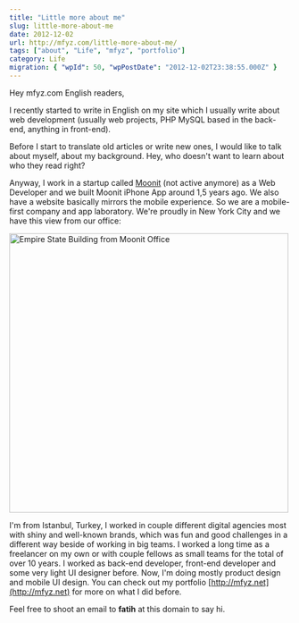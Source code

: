 ```yaml
---
title: "Little more about me"
slug: little-more-about-me
date: 2012-12-02
url: http://mfyz.com/little-more-about-me/
tags: ["about", "Life", "mfyz", "portfolio"]
category: Life
migration: { "wpId": 50, "wpPostDate": "2012-12-02T23:38:55.000Z" }
---
```



Hey mfyz.com English readers,

I recently started to write in English on my site which I usually write about web development (usually web projects, PHP MySQL based in the back-end, anything in front-end).

Before I start to translate old articles or write new ones, I would like to talk about myself, about my background. Hey, who doesn't want to learn about who they read right?

Anyway, I work in a startup called [Moonit](https://moonit.com) (not active anymore) as a Web Developer and we built Moonit iPhone App around 1,5 years ago. We also have a website basically mirrors the mobile experience. So we are a mobile-first company and app laboratory. We're proudly in New York City and we have this view from our office:

<Image
  src="/images/archive/en/2020/05/7702598874_f328f0e8cc_h_mdfb5s-768x768.jpg"
  width="500"
  height="500"
  alt="Empire State Building from Moonit Office"
/>

I'm from Istanbul, Turkey, I worked in couple different digital agencies most with shiny and well-known brands, which was fun and good challenges in a different way beside of working in big teams. I worked a long time as a freelancer on my own or with couple fellows as small teams for the total of over 10 years. I worked as back-end developer, front-end developer and some very light UI designer before. Now, I'm doing mostly product design and mobile UI design. You can check out my portfolio [http://mfyz.net](http://mfyz.net) for more on what I did before.

Feel free to shoot an email to **fatih** at this domain to say hi.
